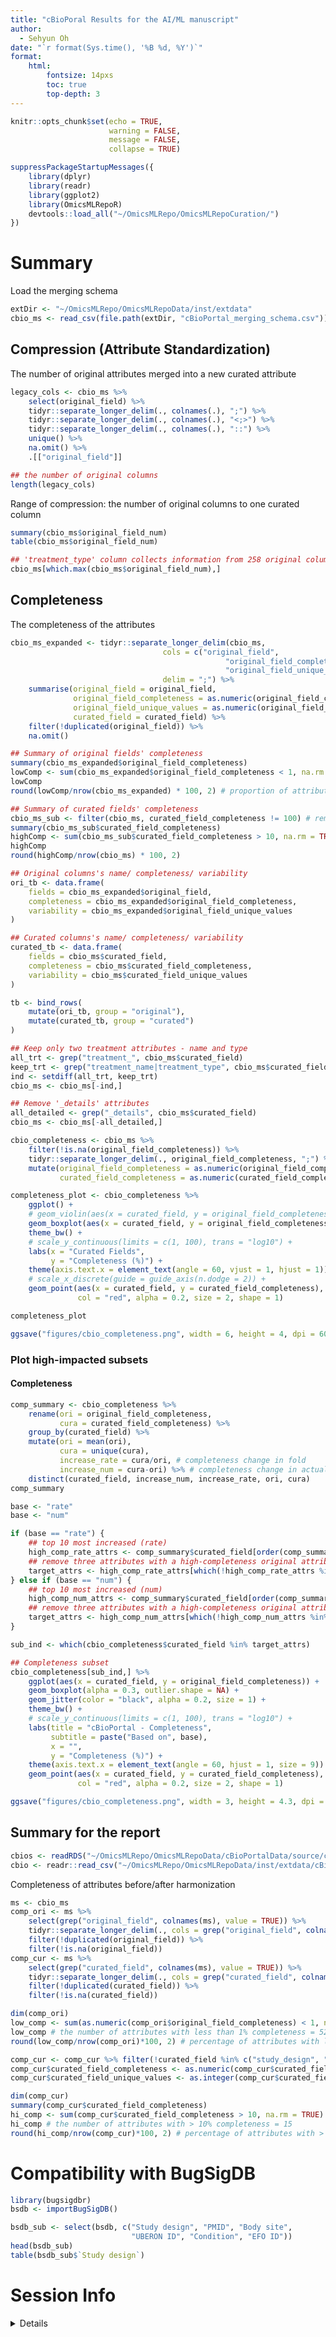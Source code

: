 ```yaml
---
title: "cBioPoral Results for the AI/ML manuscript"
author:
  - Sehyun Oh
date: "`r format(Sys.time(), '%B %d, %Y')`"
format:
    html:
        fontsize: 14pxs
        toc: true
        top-depth: 3
---
```


```r
knitr::opts_chunk$set(echo = TRUE, 
                      warning = FALSE,
                      message = FALSE,
                      collapse = TRUE)
```

```r
suppressPackageStartupMessages({
    library(dplyr)
    library(readr)
    library(ggplot2)
    library(OmicsMLRepoR)
    devtools::load_all("~/OmicsMLRepo/OmicsMLRepoCuration/")
})
```

# Summary
Load the merging schema
```r
extDir <- "~/OmicsMLRepo/OmicsMLRepoData/inst/extdata"
cbio_ms <- read_csv(file.path(extDir, "cBioPortal_merging_schema.csv"))
```

## Compression (Attribute Standardization)
The number of original attributes merged into a new curated attribute
```r
legacy_cols <- cbio_ms %>%
    select(original_field) %>%
    tidyr::separate_longer_delim(., colnames(.), ";") %>%
    tidyr::separate_longer_delim(., colnames(.), "<;>") %>%
    tidyr::separate_longer_delim(., colnames(.), "::") %>%
    unique() %>%
    na.omit() %>%
    .[["original_field"]]

## the number of original columns
length(legacy_cols)
```

Range of compression: the number of original columns to one curated column
```r
summary(cbio_ms$original_field_num)
table(cbio_ms$original_field_num)
```

```r
## 'treatment_type' column collects information from 258 original columns.
cbio_ms[which.max(cbio_ms$original_field_num),]
```





## Completeness

The completeness of the attributes
```r
cbio_ms_expanded <- tidyr::separate_longer_delim(cbio_ms,
                                  cols = c("original_field",
                                                "original_field_completeness",
                                                "original_field_unique_values"),
                                  delim = ";") %>%
    summarise(original_field = original_field,
              original_field_completeness = as.numeric(original_field_completeness),
              original_field_unique_values = as.numeric(original_field_unique_values),
              curated_field = curated_field) %>%
    filter(!duplicated(original_field)) %>%
    na.omit()
```

```r
## Summary of original fields' completeness
summary(cbio_ms_expanded$original_field_completeness)
lowComp <- sum(cbio_ms_expanded$original_field_completeness < 1, na.rm = TRUE)
lowComp
round(lowComp/nrow(cbio_ms_expanded) * 100, 2) # proportion of attributes with completeness < 1%

## Summary of curated fields' completeness
cbio_ms_sub <- filter(cbio_ms, curated_field_completeness != 100) # remove two, newly created attributes
summary(cbio_ms_sub$curated_field_completeness)
highComp <- sum(cbio_ms_sub$curated_field_completeness > 10, na.rm = TRUE)
highComp
round(highComp/nrow(cbio_ms) * 100, 2)
```

```r
## Original columns's name/ completeness/ variability
ori_tb <- data.frame(
    fields = cbio_ms_expanded$original_field,
    completeness = cbio_ms_expanded$original_field_completeness,
    variability = cbio_ms_expanded$original_field_unique_values
)

## Curated columns's name/ completeness/ variability
curated_tb <- data.frame(
    fields = cbio_ms$curated_field,
    completeness = cbio_ms$curated_field_completeness,
    variability = cbio_ms$curated_field_unique_values
)

tb <- bind_rows(
    mutate(ori_tb, group = "original"),
    mutate(curated_tb, group = "curated")
)
```

```r
## Keep only two treatment attributes - name and type
all_trt <- grep("treatment_", cbio_ms$curated_field)
keep_trt <- grep("treatment_name|treatment_type", cbio_ms$curated_field)
ind <- setdiff(all_trt, keep_trt)
cbio_ms <- cbio_ms[-ind,]

## Remove '_details' attributes
all_detailed <- grep("_details", cbio_ms$curated_field)
cbio_ms <- cbio_ms[-all_detailed,]
```

```r
cbio_completeness <- cbio_ms %>%
    filter(!is.na(original_field_completeness)) %>%
    tidyr::separate_longer_delim(., original_field_completeness, ";") %>%
    mutate(original_field_completeness = as.numeric(original_field_completeness),
           curated_field_completeness = as.numeric(curated_field_completeness))

completeness_plot <- cbio_completeness %>%
    ggplot() +
    # geom_violin(aes(x = curated_field, y = original_field_completeness), alpha = 0.3) +
    geom_boxplot(aes(x = curated_field, y = original_field_completeness), alpha = 0.3) +
    theme_bw() +
    # scale_y_continuous(limits = c(1, 100), trans = "log10") +
    labs(x = "Curated Fields",
         y = "Completeness (%)") +
    theme(axis.text.x = element_text(angle = 60, vjust = 1, hjust = 1)) +
    # scale_x_discrete(guide = guide_axis(n.dodge = 2)) +
    geom_point(aes(x = curated_field, y = curated_field_completeness), 
               col = "red", alpha = 0.2, size = 2, shape = 1)

completeness_plot
```

```r
ggsave("figures/cbio_completeness.png", width = 6, height = 4, dpi = 600)
```



### Plot high-impacted subsets
#### Completeness
```r
comp_summary <- cbio_completeness %>%
    rename(ori = original_field_completeness,
           cura = curated_field_completeness) %>%
    group_by(curated_field) %>%
    mutate(ori = mean(ori),
           cura = unique(cura),
           increase_rate = cura/ori, # completeness change in fold
           increase_num = cura-ori) %>% # completeness change in actual percentage difference
    distinct(curated_field, increase_num, increase_rate, ori, cura)
comp_summary
```

```r
base <- "rate"
base <- "num"

if (base == "rate") {
    ## top 10 most increased (rate)
    high_comp_rate_attrs <- comp_summary$curated_field[order(comp_summary$increase_num, decreasing = TRUE)[1:10]] 
    ## remove three attributes with a high-completeness original attribute
    target_attrs <- high_comp_rate_attrs[which(!high_comp_rate_attrs %in% c("cancer_type", "cancer_type_detailed", "sex"))]
} else if (base == "num") {
    ## top 10 most increased (num)
    high_comp_num_attrs <- comp_summary$curated_field[order(comp_summary$increase_rate, decreasing = TRUE)[1:10]]
    ## remove three attributes with a high-completeness original attribute
    target_attrs <- high_comp_num_attrs[which(!high_comp_num_attrs %in% c("cancer_type", "cancer_type_detailed", "sex"))] 
}
```

```r
sub_ind <- which(cbio_completeness$curated_field %in% target_attrs)

## Completeness subset
cbio_completeness[sub_ind,] %>%
    ggplot(aes(x = curated_field, y = original_field_completeness)) +
    geom_boxplot(alpha = 0.3, outlier.shape = NA) +
    geom_jitter(color = "black", alpha = 0.2, size = 1) +
    theme_bw() +
    # scale_y_continuous(limits = c(1, 100), trans = "log10") +
    labs(title = "cBioPortal - Completeness",
         subtitle = paste("Based on", base), 
         x = "",
         y = "Completeness (%)") +
    theme(axis.text.x = element_text(angle = 60, hjust = 1, size = 9)) +
    geom_point(aes(x = curated_field, y = curated_field_completeness), 
               col = "red", alpha = 0.2, size = 2, shape = 1)
```

```r
ggsave("figures/cbio_completeness.png", width = 3, height = 4.3, dpi = 600)
```


## Summary for the report
```r
cbios <- readRDS("~/OmicsMLRepo/OmicsMLRepoData/cBioPortalData/source/cBioPortal_all_clinicalData_combined_2023-05-18.rds")
cbio <- readr::read_csv("~/OmicsMLRepo/OmicsMLRepoData/inst/extdata/cBioPortal_curated_metadata_release_tidy.csv")
```

Completeness of attributes before/after harmonization
```r
ms <- cbio_ms
comp_ori <- ms %>%
    select(grep("original_field", colnames(ms), value = TRUE)) %>%
    tidyr::separate_longer_delim(., cols = grep("original_field", colnames(ms), value = TRUE), delim = ";") %>%
    filter(!duplicated(original_field)) %>%
    filter(!is.na(original_field))
comp_cur <- ms %>%
    select(grep("curated_field", colnames(ms), value = TRUE)) %>%
    tidyr::separate_longer_delim(., cols = grep("curated_field", colnames(ms), value = TRUE), delim = ";") %>%
    filter(!duplicated(curated_field)) %>%
    filter(!is.na(curated_field))
```

```r
dim(comp_ori)
low_comp <- sum(as.numeric(comp_ori$original_field_completeness) < 1, na.rm = TRUE)
low_comp # the number of attributes with less than 1% completeness = 527
round(low_comp/nrow(comp_ori)*100, 2) # percentage of attributes with less than 1% complete = 78.31
```

```r
comp_cur <- comp_cur %>% filter(!curated_field %in% c("study_design", "target_condition"))
comp_cur$curated_field_completeness <- as.numeric(comp_cur$curated_field_completeness)
comp_cur$curated_field_unique_values <- as.integer(comp_cur$curated_field_unique_values)

dim(comp_cur)
summary(comp_cur$curated_field_completeness)
hi_comp <- sum(comp_cur$curated_field_completeness > 10, na.rm = TRUE)
hi_comp # the number of attributes with > 10% completeness = 15
round(hi_comp/nrow(comp_cur)*100, 2) # percentage of attributes with > 10% complete = 50
```


# Compatibility with BugSigDB
```r
library(bugsigdbr)
bsdb <- importBugSigDB()
```

```r
bsdb_sub <- select(bsdb, c("Study design", "PMID", "Body site", 
                           "UBERON ID", "Condition", "EFO ID"))
head(bsdb_sub)
table(bsdb_sub$`Study design`)
```




# Session Info
<details>
```r
sessionInfo()
```
</details>


